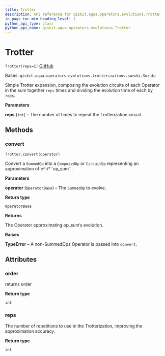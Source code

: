 ```yaml
---
title: Trotter
description: API reference for qiskit.aqua.operators.evolutions.Trotter
in_page_toc_min_heading_level: 1
python_api_type: class
python_api_name: qiskit.aqua.operators.evolutions.Trotter
---
```


# Trotter

<span id="qiskit.aqua.operators.evolutions.Trotter" />

`Trotter(reps=1)` [GitHub](https://github.com/qiskit-community/qiskit-aqua/tree/stable/0.9/qiskit/aqua/operators/evolutions/trotterizations/trotter.py "view source code")

Bases: `qiskit.aqua.operators.evolutions.trotterizations.suzuki.Suzuki`

Simple Trotter expansion, composing the evolution circuits of each Operator in the sum together `reps` times and dividing the evolution time of each by `reps`.

**Parameters**

**reps** (`int`) – The number of times to repeat the Trotterization circuit.

## Methods

### convert

<span id="qiskit.aqua.operators.evolutions.Trotter.convert" />

`Trotter.convert(operator)`

Convert a `SummedOp` into a `ComposedOp` or `CircuitOp` representing an approximation of e^-i\*\`\`op\_sum\`\`.

**Parameters**

**operator** (`OperatorBase`) – The `SummedOp` to evolve.

**Return type**

`OperatorBase`

**Returns**

The Operator approximating op\_sum’s evolution.

**Raises**

**TypeError** – A non-SummedOps Operator is passed into `convert`.

## Attributes

<span id="qiskit.aqua.operators.evolutions.Trotter.order" />

### order

returns order

**Return type**

`int`

<span id="qiskit.aqua.operators.evolutions.Trotter.reps" />

### reps

The number of repetitions to use in the Trotterization, improving the approximation accuracy.

**Return type**

`int`

